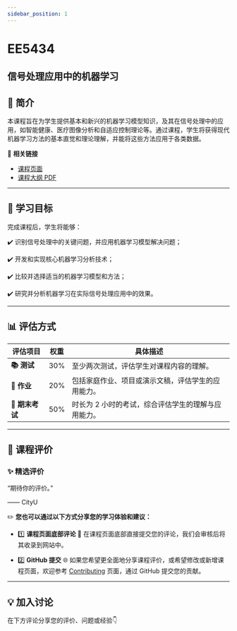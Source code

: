 ```yaml
---
sidebar_position: 1
---
```


# EE5434
## 信号处理应用中的机器学习

## **📘 简介**
本课程旨在为学生提供基本和新兴的机器学习模型知识，及其在信号处理中的应用，如智能健康、医疗图像分析和自适应控制理论等。通过课程，学生将获得现代机器学习方法的基本直觉和理论理解，并能将这些方法应用于各类数据。

🔗 **相关链接**
- [课程页面](https://www.cityu.edu.hk/catalogue/pg/202425/course/EE5434.htm)
- [课程大纲 PDF](https://www.cityu.edu.hk/catalogue/pg/202425/course/EE5434.pdf)

---

## **🎯 学习目标**

完成课程后，学生将能够：

✔️ 识别信号处理中的关键问题，并应用机器学习模型解决问题；

✔️ 开发和实现核心机器学习分析技术；

✔️ 比较并选择适当的机器学习模型和方法；

✔️ 研究并分析机器学习在实际信号处理应用中的效果。

---

## **📊 评估方式**

| **评估项目**          | **权重** | **具体描述**                                                                                       |
|----------------------|---------|---------------------------------------------------------------------------------------------------|
| **📚 测试**            | 30%     | 至少两次测试，评估学生对课程内容的理解。                                                          |
| **📝 作业**           | 20%     | 包括家庭作业、项目或演示文稿，评估学生的应用能力。                                                 |
| **📖 期末考试**       | 50%     | 时长为 2 小时的考试，综合评估学生的理解与应用能力。                                                 |

---

## **💬 课程评价**

### ✨ **精选评价**
<div className={commentStyles.commentBox}>
    <p className={commentStyles.commentText}>
        “期待你的评价。”
    </p>
    <p className={commentStyles.commentAuthor}>—— CityU</p>
</div>

✏️ **您也可以通过以下方式分享您的学习体验和建议：**

- 1️⃣ **课程页面底部评论**
💬 在课程页面底部直接提交您的评论，我们会审核后将其收录到网站中。

- 2️⃣ **GitHub 提交**
🌐 如果您希望更全面地分享课程评价，或希望修改或新增课程页面，欢迎参考 [Contributing](https://penjc.github.io/CityU/contributing) 页面，通过 GitHub 提交您的贡献。

---

## **💡 加入讨论**

在下方评论分享您的评价、问题或经验👇
<Utterances />

